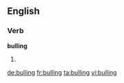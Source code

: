 ==English==

===Verb===
'''bulling'''

# {{present participle of|bull}}

[[de:bulling]]
[[fr:bulling]]
[[ta:bulling]]
[[vi:bulling]]